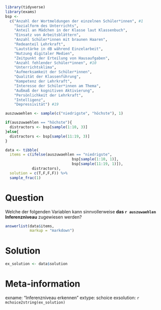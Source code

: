 ```r
library(tidyverse)
library(exams)
bsp <-
  c("Anzahl der Wortmeldungen der einzelnen Schüler*innen", #1
    "Sozialform des Unterrichts",
    "Anteil an Mädchen in der Klasse laut Klassenbuch",
    "Einsatz von Arbeitsblättern",
    "Anzahl Schüler*innen mit braunen Haaren",
    "Redeanteil Lehrkraft",
    "Lautstärke in dB während Einzelarbeit",
    "Nutzung digitaler Medien",
    "Zeitpunkt der Erteilung von Hausaufgaben",
    "Anzahl fehlender Schüler*innen", #10
    "Unterrichtsklima",
    "Aufmerksamkeit der Schüler*innen",
    "Qualität der Klassenführung",
    "Kompetenz der Lehrkraft",
    "Interesse der Schüler*innen am Thema",
    "Außmaß der kognitiven Aktivierung",
    "Persönlichkeit der Lehrkraft",
    "Intelligenz",
    "Depressivität") #19

auszuwaehlen <- sample(c("niedrigste", "höchste"), 1)

if(auszuwaehlen == "höchste"){
  distractors <- bsp[sample(1:10, 3)]
}else{
  distractors <- bsp[sample(11:19, 3)]
}

data <- tibble(
  items = c(ifelse(auszuwaehlen == "niedrigste",
                              bsp[sample(1:10, 1)],
                              bsp[sample(11:19, 1)]),
            distractors),
  solution = c(T,F,F,F)) %>% 
  sample_frac(1)
```


Question
========
Welche der folgenden Variablen kann sinnvollerweise **das `r auszuwaehlen` Inferenzniveau** zugewiesen werden?


```r
answerlist(data$items,
           markup = "markdown")
```

Solution
========

```r
ex_solution <- data$solution
```


Meta-information
================
exname: "Inferenzniveau erkennen"
extype: schoice
exsolution: `r mchoice2string(ex_solution)`